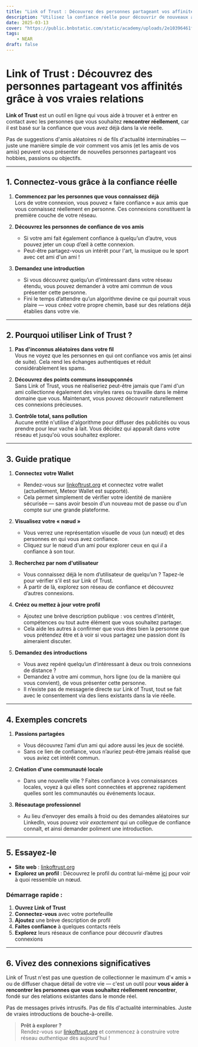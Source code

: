 ```yaml
---
title: "Link of Trust : Découvrez des personnes partageant vos affinités grâce à vos vraies relations"
description: "Utilisez la confiance réelle pour découvrir de nouveaux amis et des intérêts communs. Pas d'algorithmes, pas d'intermédiaires — juste un chemin direct vers des connexions significatives."
date: 2025-03-13
cover: "https://public.bnbstatic.com/static/academy/uploads/2e10396461f643909d9ad6037e5a7b60.webp"
tags:
    - NEAR
draft: false
---
```


# Link of Trust : Découvrez des personnes partageant vos affinités grâce à vos vraies relations

**Link of Trust** est un outil en ligne qui vous aide à trouver et à entrer en contact avec les personnes que vous souhaitez **rencontrer réellement**, car il est basé sur la confiance que vous avez déjà dans la vie réelle.

Pas de suggestions d'amis aléatoires ni de fils d'actualité interminables — juste une manière simple de voir comment vos amis (et les amis de vos amis) peuvent vous présenter de nouvelles personnes partageant vos hobbies, passions ou objectifs.

---

## 1. Connectez-vous grâce à la confiance réelle

1. **Commencez par les personnes que vous connaissez déjà**  
   Lors de votre connexion, vous pouvez « faire confiance » aux amis que vous connaissez réellement en personne. Ces connexions constituent la première couche de votre réseau.

2. **Découvrez les personnes de confiance de vos amis**  
   - Si votre ami fait également confiance à quelqu’un d’autre, vous pouvez jeter un coup d’œil à cette connexion.  
   - Peut-être partagez-vous un intérêt pour l'art, la musique ou le sport avec cet ami d'un ami !

3. **Demandez une introduction**  
   - Si vous découvrez quelqu’un d’intéressant dans votre réseau étendu, vous pouvez demander à votre ami commun de vous présenter cette personne.  
   - Fini le temps d’attendre qu’un algorithme devine ce qui pourrait vous plaire — *vous* créez votre propre chemin, basé sur des relations déjà établies dans votre vie.

---

## 2. Pourquoi utiliser Link of Trust ?

1. **Pas d'inconnus aléatoires dans votre fil**  
   Vous ne voyez que les personnes en qui ont confiance vos amis (et ainsi de suite). Cela rend les échanges authentiques et réduit considérablement les spams.

2. **Découvrez des points communs insoupçonnés**  
   Sans Link of Trust, vous ne réaliseriez peut-être jamais que l'ami d'un ami collectionne également des vinyles rares ou travaille dans le même domaine que vous. Maintenant, vous pouvez découvrir naturellement ces connexions précieuses.

3. **Contrôle total, sans pollution**  
   Aucune entité n'utilise d'algorithme pour diffuser des publicités ou vous prendre pour leur vache à lait. Vous décidez qui apparaît dans votre réseau et jusqu'où vous souhaitez explorer.

---

## 3. Guide pratique

1. **Connectez votre Wallet**  
   - Rendez-vous sur [linkoftrust.org](https://linkoftrust.org) et connectez votre wallet (actuellement, Meteor Wallet est supporté).  
   - Cela permet simplement de vérifier votre identité de manière sécurisée — sans avoir besoin d'un nouveau mot de passe ou d'un compte sur une grande plateforme.

2. **Visualisez votre « nœud »**  
   - Vous verrez une représentation visuelle de *vous* (un nœud) et des personnes en qui vous avez confiance.  
   - Cliquez sur le nœud d'un ami pour explorer ceux en qui *il* a confiance à son tour.

3. **Recherchez par nom d'utilisateur**  
   - Vous connaissez déjà le nom d’utilisateur de quelqu’un ? Tapez-le pour vérifier s'il est sur Link of Trust.  
   - À partir de là, explorez son réseau de confiance et découvrez d’autres connexions.

4. **Créez ou mettez à jour votre profil**  
   - Ajoutez une brève description publique : vos centres d’intérêt, compétences ou tout autre élément que vous souhaitez partager.  
   - Cela aide les autres à confirmer que vous êtes bien la personne que vous prétendez être et à voir si vous partagez une passion dont ils aimeraient discuter.

5. **Demandez des introductions**  
   - Vous avez repéré quelqu’un d’intéressant à deux ou trois connexions de distance ?  
   - Demandez à votre ami commun, hors ligne (ou de la manière qui vous convient), de vous présenter cette personne.  
   - Il n’existe pas de messagerie directe sur Link of Trust, tout se fait avec le consentement via des liens existants dans la vie réelle.

---

## 4. Exemples concrets

1. **Passions partagées**  
   - Vous découvrez l’ami d’un ami qui adore aussi les jeux de société.  
   - Sans ce lien de confiance, vous n’auriez peut-être jamais réalisé que vous aviez cet intérêt commun.

2. **Création d'une communauté locale**  
   - Dans une nouvelle ville ? Faites confiance à vos connaissances locales, voyez à qui elles sont connectées et apprenez rapidement quelles sont les communautés ou événements locaux.

3. **Réseautage professionnel**  
   - Au lieu d’envoyer des emails à froid ou des demandes aléatoires sur LinkedIn, vous pouvez voir *exactement* qui un collègue de confiance connaît, et ainsi demander poliment une introduction.

---

## 5. Essayez-le

- **Site web** : [linkoftrust.org](https://linkoftrust.org)  
- **Explorez un profil** : Découvrez le profil du contrat lui-même [ici](https://mainnet.linkoftrust.org/explore?user=3fCLAFzDq66YSapCcYgeDsVogtW2m8Prey93Dv9H5Cox) pour voir à quoi ressemble un nœud.

### Démarrage rapide :
1. **Ouvrez Link of Trust**  
2. **Connectez-vous** avec votre portefeuille  
3. **Ajoutez** une brève description de profil  
4. **Faites confiance** à quelques contacts réels  
5. **Explorez** leurs réseaux de confiance pour découvrir d’autres connexions

---

## 6. Vivez des connexions significatives

Link of Trust n'est pas une question de collectionner le maximum d'« amis » ou de diffuser chaque détail de votre vie — c'est un outil pour **vous aider à rencontrer les personnes que vous souhaitez réellement rencontrer**, fondé sur des relations existantes dans le monde réel.

Pas de messages privés intrusifs. Pas de fils d'actualité interminables. Juste de vraies introductions de bouche-à-oreille.

> **Prêt à explorer ?**  
> Rendez-vous sur [linkoftrust.org](https://linkoftrust.org) et commencez à construire votre réseau *authentique* dès aujourd'hui !
